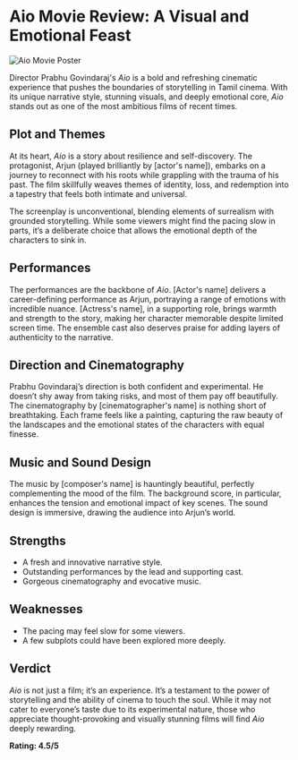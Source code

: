 # **Aio Movie Review: A Visual and Emotional Feast**

![Aio Movie Poster](/eagle.png)

Director Prabhu Govindaraj's _Aio_ is a bold and refreshing cinematic experience that pushes the boundaries of storytelling in Tamil cinema. With its unique narrative style, stunning visuals, and deeply emotional core, _Aio_ stands out as one of the most ambitious films of recent times.

## **Plot and Themes**

At its heart, _Aio_ is a story about resilience and self-discovery. The protagonist, Arjun (played brilliantly by [actor's name]), embarks on a journey to reconnect with his roots while grappling with the trauma of his past. The film skillfully weaves themes of identity, loss, and redemption into a tapestry that feels both intimate and universal.

The screenplay is unconventional, blending elements of surrealism with grounded storytelling. While some viewers might find the pacing slow in parts, it’s a deliberate choice that allows the emotional depth of the characters to sink in.

## **Performances**

The performances are the backbone of _Aio_. [Actor's name] delivers a career-defining performance as Arjun, portraying a range of emotions with incredible nuance. [Actress's name], in a supporting role, brings warmth and strength to the story, making her character memorable despite limited screen time. The ensemble cast also deserves praise for adding layers of authenticity to the narrative.

## **Direction and Cinematography**

Prabhu Govindaraj’s direction is both confident and experimental. He doesn’t shy away from taking risks, and most of them pay off beautifully. The cinematography by [cinematographer's name] is nothing short of breathtaking. Each frame feels like a painting, capturing the raw beauty of the landscapes and the emotional states of the characters with equal finesse.

## **Music and Sound Design**

The music by [composer's name] is hauntingly beautiful, perfectly complementing the mood of the film. The background score, in particular, enhances the tension and emotional impact of key scenes. The sound design is immersive, drawing the audience into Arjun’s world.

## **Strengths**

- A fresh and innovative narrative style.
- Outstanding performances by the lead and supporting cast.
- Gorgeous cinematography and evocative music.

## **Weaknesses**

- The pacing may feel slow for some viewers.
- A few subplots could have been explored more deeply.

## **Verdict**

_Aio_ is not just a film; it’s an experience. It’s a testament to the power of storytelling and the ability of cinema to touch the soul. While it may not cater to everyone’s taste due to its experimental nature, those who appreciate thought-provoking and visually stunning films will find _Aio_ deeply rewarding.

**Rating: 4.5/5**
